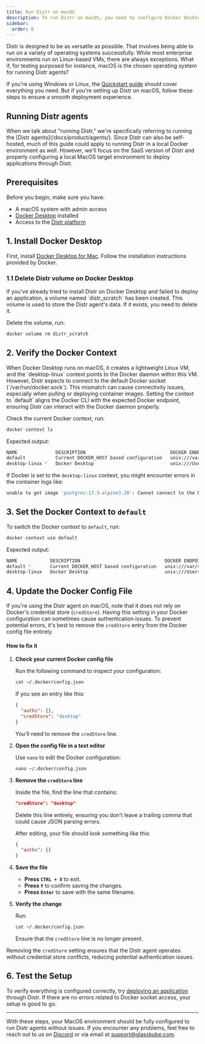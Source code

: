 ```yaml
---
title: Run Distr on macOS
description: To run Distr on macOS, you need to configure Docker Desktop, reset the Docker context to default, and update your Docker config to avoid credential store issues.
sidebar:
  order: 6
---
```



Distr is designed to be as versatile as possible. That involves being able to run on a variety of operating systems successfully. While most enterprise environments run on Linux-based VMs, there are always exceptions. What if, for testing purposed for instance, macOS is the chosen operating system for running Distr agents?

If you're using Windows or Linux, the [Quickstart guide](/docs/getting-started/quickstart/) should cover everything you need. But if you're setting up Distr on macOS, follow these steps to ensure a smooth deployment experience.

## Running Distr agents

<Aside type="note">
  When we talk about "running Distr," we're specifically referring to running
  the [Distr agents](/docs/product/agents/). Since Distr can also be
  self-hosted, much of this guide could apply to running Distr in a local Docker
  environment as well. However, we'll focus on the SaaS version of Distr and
  properly configuring a local MacOS target environment to deploy applications
  through Distr.
</Aside>

## Prerequisites

Before you begin, make sure you have:

- A macOS system with admin access
- [Docker Desktop](https://www.docker.com/products/docker-desktop/) installed
- Access to the [Distr platform](https://app.distr.sh/)

## 1. Install Docker Desktop

First, install [Docker Desktop for Mac](https://docs.docker.com/desktop/setup/install/mac-install/). Follow the installation instructions provided by Docker.

### 1.1 Delete Distr volume on Docker Desktop

<Aside type="note">
  If you've already tried to install Distr on Docker Desktop and failed to
  deploy an application, a volume named `distr_scratch` has been created. This
  volume is used to store the Distr agent's data. If it exists, you need to
  delete it.
</Aside>

Delete the volume, run:

```sh
docker volume rm distr_scratch
```

## 2. Verify the Docker Context

<Aside type="caution">
  When Docker Desktop runs on macOS, it creates a lightweight Linux VM, and the
  `desktop-linux` context points to the Docker daemon within this VM. However,
  Distr expects to connect to the default Docker socket
  (`/var/run/docker.sock`). This mismatch can cause connectivity issues,
  especially when pulling or deploying container images. Setting the context to
  `default` aligns the Docker CLI with the expected Docker endpoint, ensuring
  Distr can interact with the Docker daemon properly.
</Aside>

Check the current Docker context, run:

```sh
docker context ls
```

Expected output:

```sh
NAME              DESCRIPTION                               DOCKER ENDPOINT                                  ERROR
default           Current DOCKER_HOST based configuration   unix:///var/run/docker.sock
desktop-linux *   Docker Desktop                            unix:///Users/jakepage/.docker/run/docker.sock
```

If Docker is set to the `desktop-linux` context, you might encounter errors in the container logs like:

```sh
unable to get image 'postgres:17.3-alpine3.20': Cannot connect to the Docker daemon at unix:///Users/jakepage/.docker/run/docker.sock. Is the docker daemon running?
```

## 3. Set the Docker Context to `default`

To switch the Docker context to `default`, run:

```sh
docker context use default
```

Expected output:

```sh
NAME            DESCRIPTION                               DOCKER ENDPOINT                                  ERROR
default *       Current DOCKER_HOST based configuration   unix:///var/run/docker.sock
desktop-linux   Docker Desktop                            unix:///Users/jakepage/.docker/run/docker.sock
```

## 4. Update the Docker Config File

If you're using the Distr agent on macOS, note that it does not rely on Docker's credential store (`credStore`). Having this setting in your Docker configuration can sometimes cause authentication issues. To prevent potential errors, it's best to remove the `credStore` entry from the Docker config file entirely.

#### How to fix it

1. **Check your current Docker config file**

   Run the following command to inspect your configuration:

   ```sh
   cat ~/.docker/config.json
   ```

   If you see an entry like this:

   ```json
   {
     "auths": {},
     "credStore": "desktop"
   }
   ```

   You'll need to remove the `credStore` line.

2. **Open the config file in a text editor**

   Use `nano` to edit the Docker configuration:

   ```sh
   nano ~/.docker/config.json
   ```

3. **Remove the `credStore` line**

   Inside the file, find the line that contains:

   ```json
   "credStore": "desktop"
   ```

   Delete this line entirely, ensuring you don't leave a trailing comma that could cause JSON parsing errors.

   After editing, your file should look something like this:

   ```json
   {
     "auths": {}
   }
   ```

4. **Save the file**
   - **Press `CTRL + X`** to exit.
   - **Press `Y`** to confirm saving the changes.
   - **Press `Enter`** to save with the same filename.

5. **Verify the change**

   Run:

   ```sh
   cat ~/.docker/config.json
   ```

   Ensure that the `credStore` line is no longer present.

Removing the `credStore` setting ensures that the Distr agent operates without credential store conflicts, reducing potential authentication issues.

## 6. Test the Setup

To verify everything is configured correctly, try [deploying an application](/docs/guides/onboarding-a-docker-app/#creating-a-new-deployment) through Distr. If there are no errors related to Docker socket access, your setup is good to go.

---

With these steps, your MacOS environment should be fully configured to run Distr agents without issues. If you encounter any problems, feel free to reach out to us on [Discord](https://discord.gg/6qqBSAWZfW) or via email at support@glasskube.com.
